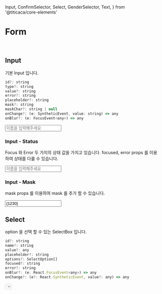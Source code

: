   Input,
  ConfirmSelector,
  Select,
  GenderSelector,
  Text,
} from '@titicaca/core-elements'

<Meta title="Core-Elements / Form" />

# Form

<br />

## Input

기본 Input 입니다.

```js
id?: string
type?: string
value?: string
error?: string
placeholder?: string
mask?: string
maskChar?: string | null
onChange?: (e: SyntheticEvent, value: string) => any
onBlur?: (e: FocusEvent<any>) => any
```

<Preview>
  <Story name="Input">
    <Input
      error={false}
      label="이름"
      placeholder="이름을 입력해주세요"
      help="고객님의 요청사항은 해당 호텔에 전달됩니다만 호텔 사정에 따라 필요하신 내용이 이루어지지 않을 수 있으니 많은 양해 바랍니다."
    />
  </Story>
</Preview>

### Input - Status

Focus 와 Error 두 가지의 상태 값을 가지고 있습니다.
focused, error props 를 이용하여 상태를 다룰 수 있습니다.

<Input
  placeholder="이름을 입력해주세요"
  help="고객님의 요청사항은 해당 호텔에 전달됩니다만 호텔 사정에 따라 필요하신 내용이 이루어지지 않을 수 있으니 많은 양해 바랍니다."
  error
/>

### Input - Mask

mask props 를 이용하여 mask 를 추가 할 수 있습니다.

<Preview>
  <Story name="Input - Mask">
    <Input mask="99/99" maskChar={null} value={1230} />
  </Story>
</Preview>

## Select

option 을 선택 할 수 있는 SelectBox 입니다.

```js
id?: string
name?: string
value?: any
placeholder?: string
options?: SelectOption[]
focused?: string
error?: string
onBlur?: (e: React.FocusEvent<any>) => any
onChange?: (e?: React.SyntheticEvent, value?: any) => any
```

<Preview>
  <Story name="Select">
    <Select
      error={false}
      label="투어티켓 시간"
      help="고객님의 요청사항은 해당 호텔에 전달됩니다만 호텔 사정에 따라 필요하신 내용이 이루어지지 않을 수 있으니 많은 양해 바랍니다."
      placeholder="시간을 선택해주세요"
      value="12:00"
      options={[
        {
          label: '12:00',
          value: '12:00',
        },
        {
          label: '12:10',
          value: '12:10',
        },
        {
          label: '12:20',
          value: '12:20',
        },
      ]}
      disabled={false}
    />
  </Story>
</Preview>

## Confirm Selector

```js
name?: string
value: any
placeholder: string
onChange?: (e?: React.SyntheticEvent, value?: any) => any
textAlign?: CSS.TextAlignProperty
borderless?: boolean
fillType?: FillType ('full' | 'border' | 'text')
children?: React.ReactNode
padding?: MarginPadding
error?: string
```

<Preview>
  <Story name="Confirm Selector">
    <ConfirmSelector
      value={false}
      borderless={false}
      textAlign="left"
      fillType="full"
      padding={{ top: 16, right: 50, left: 16, bottom: 16 }}
    >
      <Text>예약자 정보를 업데이트 합니다.</Text>
    </ConfirmSelector>
  </Story>
</Preview>

## Gender Selector

남/녀 를 선택 할 수 있는 Selector 를 제공합니다.

```js
name?: string
value?: string
onChange?: (e: React.SyntheticEvent, arg1: string) => any
```

<Preview>
  <Story name="Gender Selector">
    <GenderSelector value="MALE" />
  </Story>
</Preview>
